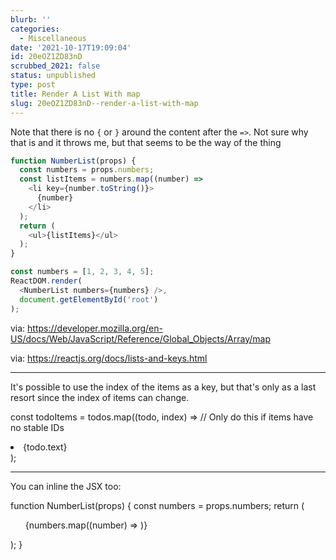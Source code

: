 ```yaml
---
blurb: ''
categories:
  - Miscellaneous
date: '2021-10-17T19:09:04'
id: 20eOZ1ZD83nD
scrubbed_2021: false
status: unpublished
type: post
title: Render A List With map
slug: 20eOZ1ZD83nD--render-a-list-with-map
---
```


Note that there is no `{` or `}` around the content after the `=>`. Not sure why that is and it throws me, but that seems to be the way of the thing

```javascript
function NumberList(props) {
  const numbers = props.numbers;
  const listItems = numbers.map((number) =>
    <li key={number.toString()}>
      {number}
    </li>
  );
  return (
    <ul>{listItems}</ul>
  );
}

const numbers = [1, 2, 3, 4, 5];
ReactDOM.render(
  <NumberList numbers={numbers} />,
  document.getElementById('root')
);  
```


via: https://developer.mozilla.org/en-US/docs/Web/JavaScript/Reference/Global_Objects/Array/map

via: https://reactjs.org/docs/lists-and-keys.html


---

It's possible to use the index of the items as a key, but that's only as a last resort since the index of items can change. 


const todoItems = todos.map((todo, index) =>
  // Only do this if items have no stable IDs
  <li key={index}>
    {todo.text}
  </li>
);

---

You can inline the JSX too:

function NumberList(props) {
  const numbers = props.numbers;
  return (
    <ul>
      {numbers.map((number) =>
        <ListItem key={number.toString()}
                  value={number} />
      )}
    </ul>
  );
}
